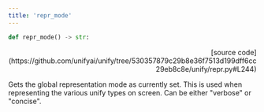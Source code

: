 ```yaml
---
title: 'repr_mode'
---
```


```python
def repr_mode() -> str:
```

<p align="right">[source code](https://github.com/unifyai/unify/tree/530357879c29b8e36f7513d199dff6cc29eb8c8e/unify/repr.py#L244)</p>

Gets the global representation mode as currently set. This is used when representing
the various unify types on screen. Can be either "verbose" or "concise".